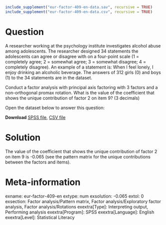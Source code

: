 ```r
include_supplement("eur-factor-409-en-data.sav", recursive = TRUE)
include_supplement("eur-factor-409-en-data.csv", recursive = TRUE)
```

Question
========
A researcher working at the psychology institute investigates alcohol abuse among adolescents. The researcher designed 34 statements the adolescents can agree or disagree with on a four-point scale (1 = completely agree; 2 = somewhat agree; 3 = somewhat disagree; 4 = completely disagree). An example of a statement is: When I feel lonely, I enjoy drinking an alcoholic beverage. The answers of 312 girls (0) and boys (1) to the 34 statements are in the dataset. 

Conduct a factor analysis with principal axis factoring with 3 factors and a non-orthogonal promax rotation. What is the value of the coefficient that shows the unique contribution of factor 2 on item 9? (3 decimals)

Open the dataset below to answer this question:

**Download** [SPSS file](eur-factor-409-en-data.sav), [CSV file](eur-factor-409-en-data.csv)


Solution
========
The value of the coefficient that shows the unique contribution of factor 2 on item 9 is -0.065 (see the pattern matrix for the unique contributions between the factors and items).


Meta-information
================
exname: eur-factor-409-en
extype: num
exsolution: -0.065
extol: 0
exsection: Factor analysis/Pattern matrix, Factor analysis/Exploratory factor analysis, Factor analysis/Rotations
exextra[Type]: Interpreting output, Performing analysis
exextra[Program]: SPSS
exextra[Language]: English
exextra[Level]: Statistical Literacy
